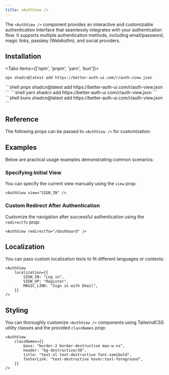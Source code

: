 ```yaml
---
title: <AuthView />
---
```


The `<AuthView />` component provides an interactive and customizable authentication interface that seamlessly integrates with your authentication flow. It supports multiple authentication methods, including email/password, magic links, passkey (WebAuthn), and social providers.

## Installation

<Tabs items={['npm', 'pnpm', 'yarn', 'bun']}>
  <Tab value="npm">
  ```shell
  npx shadcn@latest add https://better-auth-ui.com/r/auth-view.json
  ```
  </Tab>
  <Tab value="pnpm">
  ```shell
  pnpx shadcn@latest add https://better-auth-ui.com/r/auth-view.json
  ```
  </Tab>
  <Tab value="yarn">
  ```shell
  yarn shadcn add https://better-auth-ui.com/r/auth-view.json
  ```
  </Tab>
  <Tab value="bun">
  ```shell
  bunx shadcn@latest add https://better-auth-ui.com/r/auth-view.json
  ```
  </Tab>
</Tabs>

## Reference

The following props can be passed to `<AuthView />` for customization:

<AutoTypeTable path="../src/components/auth/auth-view.tsx" name="AuthViewProps" />

## Examples

Below are practical usage examples demonstrating common scenarios:

### Specifying Initial View

You can specify the current view manually using the `view` prop:

```tsx
<AuthView view="SIGN_IN" />
```

### Custom Redirect After Authentication

Customize the navigation after successful authentication using the `redirectTo` prop:

```tsx
<AuthView redirectTo="/dashboard" />
```

## Localization

You can pass custom localization texts to fit different languages or contexts:

```tsx
<AuthView
    localization={{
        SIGN_IN: "Log in",
        SIGN_UP: "Register",
        MAGIC_LINK: "Sign in with Email",
    }}
/>
```

## Styling

You can thoroughly customize `<AuthView />` components using TailwindCSS utility classes and the provided `classNames` prop:

```tsx
<AuthView
    classNames={{
        base: "border-2 border-destructive max-w-xs",
        header: "bg-destructive/30",
        title: "text-xl text-destructive font-semibold",
        footerLink: "text-destructive hover:text-foreground",
    }}
/>
```

